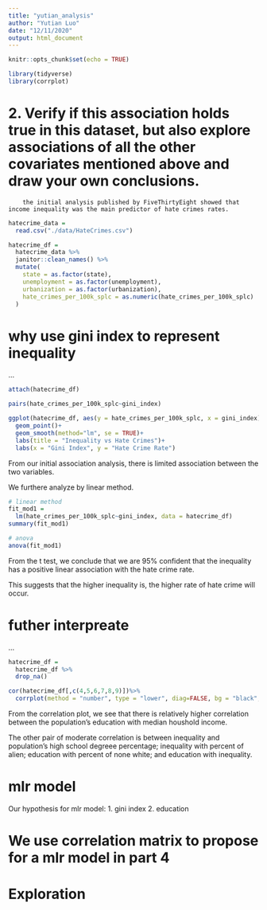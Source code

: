 ```yaml
---
title: "yutian_analysis"
author: "Yutian Luo"
date: "12/11/2020"
output: html_document
---
```


```r
knitr::opts_chunk$set(echo = TRUE)

library(tidyverse)
library(corrplot)
```

# 2. Verify if this association holds true in this dataset, but also explore associations of all the other covariates mentioned above and draw your own conclusions.

        the initial analysis published by FiveThirtyEight showed that income inequality was the main predictor of hate crimes rates.


```r

hatecrime_data = 
  read.csv("./data/HateCrimes.csv")

```


```r

hatecrime_df = 
  hatecrime_data %>% 
  janitor::clean_names() %>% 
  mutate(
    state = as.factor(state),
    unemployment = as.factor(unemployment),
    urbanization = as.factor(urbanization),
    hate_crimes_per_100k_splc = as.numeric(hate_crimes_per_100k_splc)
  )

```

# why use gini index to represent inequality
...

```r

attach(hatecrime_df)

pairs(hate_crimes_per_100k_splc~gini_index)

ggplot(hatecrime_df, aes(y = hate_crimes_per_100k_splc, x = gini_index))+
  geom_point()+
  geom_smooth(method="lm", se = TRUE)+
  labs(title = "Inequality vs Hate Crimes")+
  labs(x = "Gini Index", y = "Hate Crime Rate")


```


From our initial association analysis, there is limited association between the two variables.

We furthere analyze by linear method.

```r

# linear method
fit_mod1 = 
  lm(hate_crimes_per_100k_splc~gini_index, data = hatecrime_df)
summary(fit_mod1)

# anova
anova(fit_mod1)

```

From the t test, we conclude that we are 95% confident that the inequality has a positive linear association with the hate crime rate.

This suggests that the higher inequality is, the higher rate of hate crime will occur.

# futher interpreate
...


```r

hatecrime_df = 
  hatecrime_df %>% 
  drop_na() 

cor(hatecrime_df[,c(4,5,6,7,8,9)])%>%        
  corrplot(method = "number", type = "lower", diag=FALSE, bg = "black", order = "FPC")

```

From the correlation plot, we see that there is relatively higher correlation between the population's education with median houshold income. 

The other pair of moderate correlation is between inequality and population's high school degreee percentage; inequality with percent of alien; education with percent of none white; and education with inequality.

# mlr model
Our hypothesis for mlr model:
1. gini index
2. education

# We use correlation matrix to propose for a mlr model in part 4


# Exploration




















